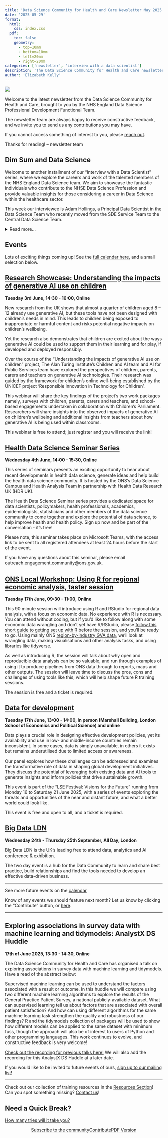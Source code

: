 ```yaml
---
title: 'Data Science Community for Health and Care Newsletter May 2025'
date: '2025-05-29'
format:
  html:
    css: index.css
  pdf:
    toc: false
    geometry: 
      - top=10mm
      - bottom=10mm
      - left=20mm
      - right=20mm
categories: ['newsletter', 'interview with a data scientist']
description: 'The Data Science Community for Health and Care newsletter for May 2025'
author: 'Elizabeth Kelly'
---
```


![](../../images/banner_may.png)

Welcome to the latest newsletter from the Data Science Community for Health and Care, brought to you by the NHS England Data Science Professional Development Functional Team. 

The newsletter team are always happy to receive constructive feedback, and we invite you to send us any contributions you may have. 

If you cannot access something of interest to you, please [reach out](https://github.com/nhsengland/datascience-pd-newsletter/issues/new){target="_blank"}. 

Thanks for reading! – newsletter team 

<div class="section-heading">
# Dim Sum and Data Science
</div>

Welcome to another installment of our "Interview with a Data Scientist" series, where we explore the careers and work of the talented members of the NHS England Data Science team. We aim to showcase the fantastic individuals who contribute to the NHSE Data Science Profession and provide valuable insights for those considering a career in Data Science within the healthcare sector.

This week our interviewee is Adam Hollings, a Principal Data Scientist in the Data Science Team who recently moved from the SDE Service Team to the Central Data Science Team.

<details>
  <summary>Read more...</summary>

  ### How did you end up in data science at the NHS? What did you do before, and what really sparked your interest in this field?

  ![](adam_hollings_career_journey.jpg)
  Figure 1. What I imagined my career journey to be like and what it actually ended up being like

  My career journey has been quite a winding path, much like a plate of spaghetti, with significant detours between the UK and China. Along the way, I've held various roles, including a call centre agent, claims handler, NHS Analyst, University Teacher, school owner, house husband, NHS Higher Analyst, and now, an NHS Data Scientist.

  It's been a rather circuitous route, but I'll do my best to capture the key details! I always enjoyed science at school and had a keen interest in anime, which led me to pursue Biology and Japanese at the University of Sheffield. After graduating, I spent a brief period working as an analyst in the NHS – a path my twin brother encouraged me to explore. However, most of my time was spent teaching in various educational institutions in rural China, with a year dedicated to learning Chinese in a cement factory and another as a house husband.

  Living in China was an incredibly enriching experience. I gained invaluable skills in public speaking and learned how to explain complex concepts in English to non-experts and non-native speakers. Immersing myself in a completely different language and culture, and experiencing life as a minority in a vast country, taught me a great deal about resilience, adaptability, and cultural understanding – both the highs and the lows. I also developed a strong tolerance for very spicy food and hot weather!

  After about seven years in China, I was ready for a new challenge. I'd been observing my brother's career at NHS Digital and found myself increasingly drawn to the work he was doing. This prompted me to spend about a year self-learning programming, which ultimately led to me securing a job at NHS Digital in 2020.

  I thrive on challenges and naturally approach problems with a data-driven, analytical mindset. While my brother's introduction initially opened the door to the NHS, once I saw the potential and understood the impact I could have, I knew it was the right place for me.  

  ### Once you joined the NHS, what was that experience like? What different roles and teams have you been a part of, and how have they shaped your career?

  I've now worked in the NHS for over five years. My initial roles were as a contingent labour data analyst within the publications teams, primarily focusing on maternity and IAPT (Talking Therapies) data. I then successfully secured a permanent position and subsequently applied for and completed the Data Science MRes programme through NHS Digital at Leeds University.

  It was the MRes programme itself that truly ignited my passion for data science. The rapid pace of developments in machine learning, the critical questioning of established methods and techniques, and the constant exploration of how cutting-edge innovations could directly benefit patients – it was exhilarating. I knew I wanted to be at the forefront of this field.

  Following the MRes, I took on a role as a Data Wrangler in the NHS England Secure Data Environment (SDE) Service Team. I spent several fulfilling years there, working alongside a fantastic team, enabling numerous analysts and researchers to conduct vital research on vast amounts of de-identified NHS data. This position provided me with invaluable experience collaborating with high-profile stakeholders like the Department of Health and Social Care (DHSC) and Health Data Research UK (HDR UK). My previous teaching experience proved incredibly beneficial when it came to inducting and advising new users of the SDE. My time with the SDE service team also allowed me to build connections with members of the Central Data Science Team, which ultimately encouraged me to seek future opportunities within NHS England.

  Eventually, I wanted to transition from enabling others' data science work to having a more direct, hands-on role myself. So, this year, I embarked on an exciting new chapter within the Central Data Science Team.

  ### What are you currently working on? Are there any projects that you're particularly excited about, or that you feel are making a real difference? What impact are you having?

  I've recently joined the A&E Forecasting project, which was recently nominated as an AI Exemplar. The ability to accurately forecast A&E attendances and admissions has the potential to significantly aid planning across almost every hospital in the country. Knowing that I'll be contributing to maintaining and improving this crucial model is incredibly exciting. My current focus is on enhancing how weather data is incorporated into the model. It's been fascinating to delve deeper into using the Unified Data Access Layer (UDAL) and learning the intricacies of the Federated Data Platform (FDP), as most of my recent years were spent working with the Data Access Environment (DAE) and the SDE. After learning Chinese and Japanese, I'm certainly not afraid of being thrown into new situations and having to acquire new skills!
  
  Beyond this, I also have a keen interest in open-source large language models (LLMs) and have recently been appointed as the team's technical lead in this area. Additionally, I'm deeply invested in causal inference methodology, understanding the potentially disastrous consequences of improperly applied causal analysis.

  I'm also committed to ensuring our projects achieve the greatest possible impact by actively supporting the Marketing and Communications function team. Given the current organisational landscape, I believe it's especially critical to ensure that our work and its significant benefits are well-understood across both NHS England and the DHSC. Recent Marketing and Comms initiatives I've contributed to include setting up the Data Science Team's SharePoint page, gathering and submitting entries for the Advanced Analytics Analytical Prospectus, and currently working on the Data Science Brochure.

  If you're looking to enhance the reach and impact of your project, please don't hesitate to get in touch with [myself](mailto:adam.hollings1@nhs.net), [Amaia](mailto:amaia.imazblanco1@nhs.net) or [Will](mailto:william.poulett1@nhs.net)!


  ### If you could give someone just starting out in data science a few pieces of advice, what would they be? And what resources have you found particularly helpful along the way that you can share?

  While I consider myself a dedicated team player, I would advise new members to be proactive, honest, and strategically self-aware. By "strategically self-aware," I mean that when you're asked about project preferences or which function team you'd like to join, choose what genuinely aligns with and benefits your career trajectory. Be transparent with your manager about any challenges or if a long-term project isn't personally contributing to your growth. Project allocations are based on both business need and individual preference; leadership can't account for your preferences if you're not open about them.

  When I say "be proactive," I mean actively participate: ask questions in meetings, confidently present your work, and ensure people are aware of who you are, the impactful things you're working on, and your accomplishments. This could involve consistently marketing your work! It's perfectly fine to let your personality shine through – I always look forward to Warren's weekly meme post, and if even one person in the team gets a laugh from my regular Teams background rotations, it's worthwhile. These small personal touches help endear people to you, make you memorable, and significantly build team spirit.

  ___
  We hope you found this interview with Adam Hollings inspiring. His journey shows the diverse paths you can take to become a Data Scientist in the NHS.
  
  For more information about the NHS England Data Science Profession, please visit our [website](https://nhsengland.github.io/datascience/). Here you can also find our previous ‘Interview with a Data Scientist’ with Sarah Culkin, [Blowing the Trumpet for Data Science](https://nhsengland.github.io/datascience/articles/2025/04/30/interview_with_sarah_culkin/).


</details> 


<div class="section-heading">
# Events
</div>
Lots of exciting things coming up! See the [full calendar here](https://future.nhs.uk/DataAnalytics/view?objectID=861745){target="_blank"}, and a small selection below.

## [Research Showcase: Understanding the impacts of generative AI use on children](https://www.turing.ac.uk/events/research-showcase-understanding-impacts-generative-ai-use-children){target="_blank"}
**Tuesday 3rd June, 14:30 - 16:00, Online**

New research from the UK shows that almost a quarter of children aged 8 – 12 already use generative AI, but these tools have not been designed with children’s needs in mind. This leads to children being exposed to inappropriate or harmful content and risks potential negative impacts on children’s wellbeing.

Yet the research also demonstrates that children are excited about the ways generative AI could be used to support them in their learning and for play, if developed and deployed responsibly.

Over the course of the "Understanding the impacts of generative AI use on children" project, The Alan Turing Institute's Children and AI team and AI for Public Services team have explored the perspectives of children, parents, carers and teachers on generative AI technologies. Their research was guided by the framework for children’s online well-being established by the UNICEF project 'Responsible Innovation in Technology for Children'.

This webinar will share the key findings of the project's two work packages namely, surveys with children, parents, carers and teachers, and school-based engagements undertaken in collaboration with Children's Parliament. Researchers will share insights into the observed impacts of generative AI on children's wellbeing and additional insights from teachers about how generative AI is being used within classrooms.

This webinar is free to attend; just register and you will receive the link!

## [Health Data Science Seminar Series](https://www.eventbrite.co.uk/e/health-data-science-seminar-series-tickets-1329649059129?aff=ebdsoporgprofile&_gl=1*90qvwn*_up*MQ..*_ga*MTkyMDUyNDM4NC4xNzQ1ODI4MjAy*_ga_TQVES5V6SH*MTc0NTgyODIwMS4xLjAuMTc0NTgyODIwMS4wLjAuMA..){target="_blank"}
**Wednesday 4th June, 14:00 - 15:30, Online**

This series of seminars presents an exciting opportunity to hear about recent developments in health data science, generate ideas and help build the health data science community. It is hosted by the ONS's Data Science Campus and Health Analysis Team in partnership with Health Data Research UK (HDR UK).

The Health Data Science Seminar series provides a dedicated space for data scientists, policymakers, health professionals, academics, epidemiologists, statisticians and other members of the data science community to come together and explore the potential of data science, to help improve health and health policy. Sign up now and be part of the conversation - it's free!

Please note, this seminar takes place on Microsoft Teams, with the access link to be sent to all registered attendees at least 24 hours before the start of the event.

If you have any questions about this seminar, please email outreach.engagement.community@ons.gov.uk.

## [ONS Local Workshop: Using R for regional economic analysis, taster session](https://www.eventbrite.co.uk/e/ons-local-workshop-using-r-for-regional-economic-analysis-taster-session-tickets-1372930745819?aff=ebdsoporgprofile&_gl=1*d1nizw*_up*MQ..*_ga*MTY5MzMwNTEyOS4xNzQ3OTIxNjI3*_ga_TQVES5V6SH*czE3NDc5MjE2MjYkbzEkZzAkdDE3NDc5MjE2MjYkajAkbDAkaDAkZFpJV1lyeE9aeV9Pelk3ZzNjWEo4LTFRVTVqZzJGWVl2b2c.){target="_blank"}
**Tuesday 17th June, 09:30 - 11:00, Online**

This 90 minute session will introduce using R and RStudio for regional data analysis, with a focus on economic data. No experience with R is necessary. You can attend without coding, but if you’d like to follow along with some economic data wrangling and don’t yet have R/RStudio, please [follow this short guide to getting set up with R](https://eur03.safelinks.protection.outlook.com/?url=https%3A%2F%2Fdanolner.github.io%2Fposts%2Fsetting_up_w_r_online%2F&data=05%7C02%7CEmma.Smale%40ons.gov.uk%7C25bde1bdd9c145267f0008dd9793a4b4%7C078807bfce824688bce00d811684dc46%7C0%7C0%7C638833382579500947%7CUnknown%7CTWFpbGZsb3d8eyJFbXB0eU1hcGkiOnRydWUsIlYiOiIwLjAuMDAwMCIsIlAiOiJXaW4zMiIsIkFOIjoiTWFpbCIsIldUIjoyfQ%3D%3D%7C0%7C%7C%7C&sdata=%2FmZ4w3v1OMQ71kmoE9c5oU4CWKy72rJkqr16qRDomhI%3D&reserved=0){target="_blank"} before the session, and you’ll be ready to go. 
Using mainly ONS [region-by-industry GVA data](https://www.ons.gov.uk/economy/grossvalueaddedgva/datasets/nominalandrealregionalgrossvalueaddedbalancedbyindustry){target="_blank"}, we’ll look at wrangling data, making visualisations and other analysis tasks, and using libraries like tidyverse.

As well as introducing R, the session will talk about why open and reproducible data analysis can be so valuable, and run through examples of using it to produce pipelines from ONS data through to reports, maps and other outputs. The session will leave time to discuss the pros, cons and challenges of using tools like this, which will help shape future R training sessions.

The session is free and a ticket is required.

## [Data for development](https://www.lse.ac.uk/Events/LSE-Festival/2025/0617/data-development){target="_blank"}
**Tuesday 17th June, 13:00 - 14:00, In person (Marshall Building, London School of Economics and Political Science) and online**

Data plays a crucial role in designing effective development policies, yet its availability and use in low- and middle-income countries remain inconsistent. In some cases, data is simply unavailable, in others it exists but remains underutilised due to limited access or awareness.   

Our panel explores how these challenges can be addressed and examines the transformative role of data in shaping global development initiatives. They discuss the potential of leveraging both existing data and AI tools to generate insights and inform policies that drive sustainable growth. 

This event is part of the "LSE Festival: Visions for the Future" running from Monday 16 to Saturday 21 June 2025, with a series of events exploring the threats and opportunities of the near and distant future, and what a better world could look like.

This event is free and open to all, and a ticket is required.

## [Big Data LDN](https://www.bigdataldn.com/en-gb.html){target="_blank"}
**Wednesday 24th - Thursday 25th September, All Day, London**

Big Data LDN is the UK’s leading free to attend data, analytics and AI conference & exhibition.

The two day event is a hub for the Data Community to learn and share best practice, build relationships and find the tools needed to develop an effective data-driven business.


___

See more future events on the [calendar](https://future.nhs.uk/DataAnalytics/view?objectID=861745){target="_blank"}

Know of any events we should feature next month? Let us know by clicking the "Contribute" button, or [here](https://github.com/nhsengland/datascience-pd-newsletter/issues/new?assignees=&labels=&projects=&template=suggest-some-newsletter-content-.md&title=){target="_blank"}.

___

<div class="section-heading">
# Exploring associations in survey data with machine learning and tidymodels: AnalystX DS Huddle
</div>
**17th of June 2025, 13:30 - 14:30, Online**

The Data Science Community for Health and Care has organised a talk on exploring associations in survey data with machine learning and tidymodels. Have a read of the abstract below:

Supervised machine learning can be used to understand the factors associated with a result or outcome. In this huddle we will compare using two different machine learning algorithms to explore the results of the General Practice Patient Survey, a national publicly-available dataset. What can supervised learning tell us about factors that are associated with overall patient satisfaction? And how can using different algorithms for the same machine learning task strengthen the quality and robustness of our findings? R and the tidymodels collection of packages will be used to show how different models can be applied to the same dataset with minimum fuss, though the approach will also be of interest to users of Python and other programming languages. This work continues to evolve, and constructive feedback is very welcome!

[Check out the recording for previous talks here!](https://future.nhs.uk/DataAnalytics/view?objectID=56936784){target="_blank"} We will also add the recording for this AnalystX DS Huddle at a later date.

If you would like to be invited to future events of ours, [sign up to our mailing list!](https://forms.office.com/pages/responsepage.aspx?id=slTDN7CF9UeyIge0jXdO48pr_29hyJFKpCZ7SYYvjeFUNUVPMUk0STlDRlJMNklIWEI3V0NZVTZXVS4u&route=shorturl){target="_blank"}

___

Check out our collection of training resources in the [Resources Section](https://future.nhs.uk/DataAnalytics/view?objectID=861745){target="_blank"}! Can you spot something missing? [Contact us](mailto:datascience@nhs.net)!

<div class="section-heading">
# Need a Quick Break?
</div>

[How many tries will it take you?](https://mywordle.strivemath.com/?word=icudw){target="_blank"}



<div style="text-align: center;">

[Subscribe to the community](https://forms.office.com/pages/responsepage.aspx?id=slTDN7CF9UeyIge0jXdO48pr_29hyJFKpCZ7SYYvjeFUNUVPMUk0STlDRlJMNklIWEI3V0NZVTZXVS4u&route=shorturl){.btn-action-primary .btn-action .btn .btn-success .btn-lg role="button"}[Contribute](https://github.com/nhsengland/datascience-pd-newsletter/issues/new?assignees=&labels=&projects=&template=suggest-some-newsletter-content-.md&title=){.btn-action-primary .btn-action .btn .btn-info .btn-lg role="button" target="_blank"}[PDF Version](./newsletter.pdf){.btn-action-primary .btn-action .btn .btn-info .btn-lg role="button" target="_blank"}
</div>

